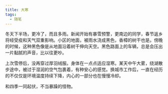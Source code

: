 ```yaml
---
title: 大寒
tags:
  - 随笔
---
```


冬天下半场，更冷了，而且多雨。新闻开始有暴雪预警，更南边的同学，春节返乡将经受疫和天气双重影响。小区的地面，被雨水浇成黑色，香樟的树干也是。傍晚的时候，这种黑色像是从地面沿着树干伸向天空。黑色路面上的车辆，总是会压出一片黏腻的声音，比以往更吵。

上次雪停后，没再穿过厚羽绒服。身体在一点点适应湿寒。某天中午大雾，绕湖散步途中，被过于湿润的空气包裹着，有种安心的感觉。换城市工作后，一直在经历的不仅仅是环境温度持续下降，内心的一部分也在慢慢冷却。

和四季一同起伏，不当暴躁的怪物。
